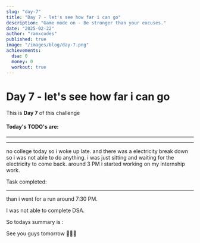 ```yaml
---
slug: "day-7"
title: "Day 7 - let's see how far i can go"
description: "Game mode on - Be stronger than your excuses."
date: "2025-02-22"
author: "ramxcodes"
published: true
image: "/images/blog/day-7.png"
achievements:
  dsa: 0
  money: 0
  workout: true
---
```


# Day 7 - let's see how far i can go

This is **Day 7** of this challenge

#### Today's TODO's are:

<Todo title="Continue Hunx course" status="TODO" />
<Todo title="Internship work" status="TODO" />
<Todo title="Running and workout" status="TODO" />
<Todo title="Finish J&B Website" status="TODO" />
<Todo title="Create 5 banners" status="TODO" />
<Todo title="Create Collab banner" status="TODO" />
<Todo title="Whitepaper update" status="TODO" />
<Todo title="Content update" status="TODO" />

---

<Sleep sleptFor="9.50" score="77" from="1:55 AM" to="11:45 AM" />

---
no college today so i woke up late. and there was a electricity break down so i was not able to do anything. i was just sitting and waiting for the electricity to come back.
around 3 PM i started working on my internship work.

Task completed:
<Todo title="Finish J&B Website" status="completed" />
<Todo title="Create 5 banners" status="completed" />
<Todo title="Create Collab banner" status="completed" />
<Todo title="Whitepaper update" status="completed" />
<Todo title="Content update" status="completed" />

---

than i went for a run around 7:30 PM.

<Running achieved="1.7" goal="2" pace="9.35" duration="14:24" />


I was not able to complete DSA.

<Todo title="Continue Hunx course" status="failed" />
<Todo title="Internship work" status="completed" />
<Todo title="Running and workout" status="completed" />
<Todo title="Finish J&B Website" status="completed" />
<Todo title="Create 5 banners" status="completed" />
<Todo title="Create Collab banner" status="completed" />
<Todo title="Whitepaper update" status="completed" />
<Todo title="Content update" status="completed" />

So todays summary is :

<Activity dsa={0} money={0} workout={true} />

See you guys tomorrow 🙋🏻‍♂️
